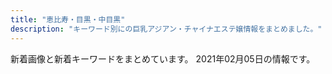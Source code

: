 ```yaml
---
title: "恵比寿・目黒・中目黒"
description: "キーワード別にの巨乳アジアン・チャイナエステ嬢情報をまとめました。"
---
```


新着画像と新着キーワードをまとめています。
2021年02月05日の情報です。

<DmmAffiliateIns />
<KeywordTable
  shops={
    [
    {
        "station": "JR\u76ee\u9ed2\u99c5\u6771\u53e3",
        "img_links": [
            "http://meguro-babel.com/topics/img/145-1.jpg",
            "http://meguro-babel.com/topics/img/151-1.jpg",
            "http://meguro-babel.com/topics/img/142-1.jpg",
            "http://meguro-babel.com/girl/24.jpg",
            "http://meguro-babel.com/girl/9.jpg",
            "http://meguro-babel.com/images/qr.jpg",
            "http://meguro-babel.com/girl/13.jpg",
            "http://meguro-babel.com/images/room/photo04.jpg",
            "http://meguro-babel.com/girl/10.jpg",
            "http://meguro-babel.com/images/topimg4.jpg",
            "http://meguro-babel.com/images/room/photo01.jpg",
            "http://meguro-babel.com/girl/3.jpg",
            "http://meguro-babel.com/girl/15.jpg",
            "http://meguro-babel.com/girl/5.jpg",
            "http://meguro-babel.com/girl/1.jpg",
            "http://meguro-babel.com/girl/4.jpg",
            "http://meguro-babel.com/girl/19.jpg",
            "http://meguro-babel.com/topics/img/129-1.jpg",
            "http://meguro-babel.com/girl/11.jpg",
            "http://meguro-babel.com/images/img_1.jpg",
            "http://meguro-babel.com/girl/8.jpg",
            "http://meguro-babel.com/topics/img/149-1.jpg",
            "http://meguro-babel.com/topics/img/150-1.jpg",
            "http://meguro-babel.com/images/room/photo02.jpg",
            "http://meguro-babel.com/images/room/photo03.jpg",
            "http://meguro-babel.com/girl/7.jpg",
            "http://meguro-babel.com/girl/21.jpg",
            "http://meguro-babel.com/topics/img/146-1.jpg",
            "http://meguro-babel.com/girl/6.jpg",
            "http://meguro-babel.com/girl/2.jpg"
        ],
        "url": "http://meguro-babel.com/",
        "name": "\u30d0\u30d9\u30eb",
        "keywords": {}
    },
    {
        "url": "http://fiji-resort.ests.jp/",
        "station": "\u4e2d\u76ee\u9ed2\u99c5\u897f\u53e3",
        "name": "\u30d5\u30a3\u30b8\u30fc\u30ea\u30be\u30fc\u30c8",
        "img_links": [
            "http://fiji-resort.ests.jp/images/access03.jpg",
            "http://fiji-resort.ests.jp/images/access06.jpg",
            "http://fiji-resort.ests.jp/photos/sites/30/2019/05/2019050215480157.jpg",
            "http://fiji-resort.ests.jp/photos/sites/30/2019/04/2019042017525677.jpg",
            "http://fiji-resort.ests.jp/images/end.png",
            "http://fiji-resort.ests.jp/images/access02.jpg",
            "http://fiji-resort.ests.jp/photos/sites/30/2019/05/2019050215480292.jpg",
            "http://fiji-resort.ests.jp/photos/sites/30/2019/12/2019121110440091.jpg",
            "http://fiji-resort.ests.jp/photos/sites/30/2019/06/2019060610451514.jpg",
            "http://fiji-resort.ests.jp/images/topics_bj3.png",
            "http://fiji-resort.ests.jp/photos/sites/30/2019/11/2019110909384037.jpg",
            "http://fiji-resort.ests.jp/images/s_link.png",
            "http://fiji-resort.ests.jp/photos/sites/30/2019/03/2019031518525662.jpg",
            "http://fiji-resort.ests.jp/photos/sites/30/2019/05/2019050215480138.jpg",
            "http://fiji-resort.ests.jp/images/access04.jpg",
            "http://fiji-resort.ests.jp/images/access01.jpg",
            "http://fiji-resort.ests.jp/photos/sites/30/2020/02/2020022116402274.jpg",
            "http://fiji-resort.ests.jp/photos/sites/30/2018/11/2018110510493422.jpg",
            "http://fiji-resort.ests.jp/images/line.png",
            "http://fiji-resort.ests.jp/photos/sites/30/2019/03/2019033011105316.jpg",
            "http://fiji-resort.ests.jp/photos/sites/30/2018/11/2018110510493920.jpg",
            "http://fiji-resort.ests.jp/images/top.png",
            "http://fiji-resort.ests.jp/photos/sites/30/2019/06/2019061411123068.jpg",
            "http://fiji-resort.ests.jp/images/access05.jpg",
            "http://fiji-resort.ests.jp/images/s_staff.png",
            "http://fiji-resort.ests.jp/photos/sites/30/2018/06/2018061511340989.jpg",
            "http://fiji-resort.ests.jp/photos/sites/30/2019/03/2019033011081995.jpg",
            "http://fiji-resort.ests.jp/photos/sites/30/2019/09/2019092914334514.jpg",
            "http://fiji-resort.ests.jp/photos/sites/30/2018/09/2018091301234543.jpg",
            "http://fiji-resort.ests.jp/photos/sites/30/2018/09/2018091916161390.jpg",
            "http://fiji-resort.ests.jp/images/s_topics.png",
            "http://fiji-resort.ests.jp/images/mobile.png"
        ],
        "keywords": {
            "D": 141,
            "89": 18,
            "85": 123,
            "C": 138,
            "83": 39,
            "82": 18,
            "E": 57,
            "87": 78,
            "86": 60
        }
    },
    {
        "name": "\u7f8e\u9b54\u5973",
        "station": "JR\u6075\u6bd4\u5bff\u99c5\u897f\u53e3",
        "url": "http://bimajo-massage.work/",
        "img_links": [
            "http://bimajo-massage.work/img/mo.png",
            "http://bimajo-massage.work/sp/img/st5.jpg",
            "http://bimajo-massage.work/sp/img/pc.jpg",
            "http://bimajo-massage.work/img/st8.jpg",
            "http://bimajo-massage.work/sp/img/time.jpg",
            "http://bimajo-massage.work/sp/img/st1.jpg",
            "http://bimajo-massage.work/img/sta6.jpg",
            "http://bimajo-massage.work/img/acc2.jpg",
            "http://bimajo-massage.work/img/sta7.jpg",
            "http://bimajo-massage.work/img/sta5.jpg",
            "http://bimajo-massage.work/sp/img/botton.jpg",
            "http://bimajo-massage.work/sp/img/cam.jpg",
            "http://bimajo-massage.work/sp/img/t-a.jpg",
            "http://bimajo-massage.work/sp/img/p-6.jpg",
            "http://bimajo-massage.work/sp/img/p-8.jpg",
            "http://bimajo-massage.work/img/bottom.png",
            "http://bimajo-massage.work/sp/img/info.jpg",
            "http://bimajo-massage.work/sp/img/st7.jpg",
            "http://bimajo-massage.work/sp/img/tit.jpg",
            "http://bimajo-massage.work/img/st7.jpg",
            "http://bimajo-massage.work/sp/img/acc2.jpg",
            "http://bimajo-massage.work/img/xmas.png",
            "http://bimajo-massage.work/sp/img/add.jpg",
            "http://bimajo-massage.work/img/sta8.jpg",
            "http://bimajo-massage.work/img/st5.jpg",
            "http://bimajo-massage.work/sp/img/st6.jpg",
            "http://bimajo-massage.work/sp/img/t-r.jpg",
            "http://bimajo-massage.work/img/body-.png",
            "http://bimajo-massage.work/sp/img/t-o.jpg",
            "http://bimajo-massage.work/img/sta1.jpg",
            "http://bimajo-massage.work/sp/img/acc1.jpg",
            "http://bimajo-massage.work/sp/img/st8.jpg",
            "http://bimajo-massage.work/img/pic.png",
            "http://bimajo-massage.work/sp/img/t-t.jpg",
            "http://bimajo-massage.work/sp/img/sys.jpg",
            "http://bimajo-massage.work/sp/img/pic.jpg",
            "http://bimajo-massage.work/sp/img/p-7.jpg",
            "http://bimajo-massage.work/sp/img/tel.jpg",
            "http://bimajo-massage.work/sp/img/t-s.jpg",
            "http://bimajo-massage.work/img/st6.jpg",
            "http://bimajo-massage.work/img/st1.jpg",
            "http://bimajo-massage.work/img/acc1.jpg"
        ],
        "keywords": {
            "C": 14,
            "88": 12,
            "87": 13,
            "D": 25,
            "85": 14,
            "E": 12,
            "86": 12
        }
    },
    {
        "keywords": {
            "86": 2,
            "C": 14,
            "D": 6,
            "87": 4,
            "85": 2
        },
        "station": "\u897f\u5c0f\u5c71\u99c5",
        "url": "http://www.oasis.esjoho.com/",
        "name": "\u30aa\u30a2\u30b7\u30b9",
        "img_links": [
            "http://www.oasis.esjoho.com/img/btn_blog.png",
            "http://www.oasis.esjoho.com/files/005.jpg",
            "http://www.oasis.esjoho.com/img/btn_side_mobile.jpg",
            "http://www.oasis.esjoho.com/img/ttl_news.png",
            "http://www.oasis.esjoho.com/files/005-02.jpg",
            "http://www.oasis.esjoho.com/img/pickup.jpg",
            "http://www.oasis.esjoho.com/img/goback.jpg",
            "http://www.oasis.esjoho.com/files/002-02.jpg",
            "http://www.oasis.esjoho.com/files/001-02.jpg",
            "http://www.oasis.esjoho.com/files/004-02.jpg",
            "http://www.oasis.esjoho.com/img/tel.png",
            "http://www.oasis.esjoho.com/img/ttl_info.png",
            "http://www.oasis.esjoho.com/files/002.jpg",
            "http://www.oasis.esjoho.com/files/004.jpg",
            "http://www.oasis.esjoho.com/files/001.jpg"
        ]
    },
    {
        "station": "JR\u76ee\u9ed2\u99c5\u897f\u53e3",
        "keywords": {
            "D": 25,
            "88": 3,
            "86": 12,
            "C": 4,
            "E": 3,
            "85": 7,
            "87": 6,
            "83": 2,
            "F": 1,
            "84": 1
        },
        "name": "OnlyOne",
        "url": "http://onlyone.tyo.cm/",
        "img_links": [
            "http://onlyone.tyo.cm/photos/sites/5/2020/09/2020092510524025.jpg",
            "http://onlyone.tyo.cm/photos/sites/5/2019/11/2019110105152849.jpg",
            "http://onlyone.tyo.cm/photos/sites/5/2019/05/2019052911352557.jpg",
            "http://onlyone.tyo.cm/images/s_staff.png",
            "http://onlyone.tyo.cm/photos/sites/5/2019/01/2019013017371133.jpg",
            "http://onlyone.tyo.cm/photos/sites/5/2020/09/2020092510523998.jpg",
            "http://onlyone.tyo.cm/photos/sites/5/2020/09/2020092617301564.jpg",
            "http://onlyone.tyo.cm/photos/sites/5/2020/09/2020090210405221.jpg",
            "http://onlyone.tyo.cm/photos/sites/5/2020/01/2020011413500417.jpg",
            "http://onlyone.tyo.cm/photos/sites/5/2018/11/2018110713255310.jpg",
            "http://onlyone.tyo.cm/photos/sites/5/2019/02/2019022310334774.jpg",
            "http://onlyone.tyo.cm/photos/sites/5/2019/02/2019022310345266.jpg",
            "http://onlyone.tyo.cm/photos/sites/5/2019/06/2019060510384975.jpg",
            "http://onlyone.tyo.cm/photos/sites/5/2018/11/2018112110301745.jpg",
            "http://onlyone.tyo.cm/images/room3.jpg",
            "http://onlyone.tyo.cm/photos/sites/5/2018/09/2018092710191274.jpg",
            "http://onlyone.tyo.cm/images/acc3.jpg",
            "http://onlyone.tyo.cm/photos/sites/5/2017/11/2017112708111797.jpg",
            "http://onlyone.tyo.cm/photos/sites/5/2020/07/2020070217061815.jpg",
            "http://onlyone.tyo.cm/photos/sites/5/2019/07/201907171609201.jpg",
            "http://onlyone.tyo.cm/photos/sites/5/2018/08/2018082407542866.jpg",
            "http://onlyone.tyo.cm/photos/sites/5/2018/07/2018071709242171.jpg",
            "http://onlyone.tyo.cm/images/acc1.jpg",
            "http://onlyone.tyo.cm/photos/sites/5/2020/02/2020022610121615.jpg",
            "http://onlyone.tyo.cm/images/new.jpg",
            "http://onlyone.tyo.cm/photos/sites/5/2019/12/2019120510353312.jpg",
            "http://onlyone.tyo.cm/photos/sites/5/2018/08/2018080308152252.jpg",
            "http://onlyone.tyo.cm/photos/sites/5/2019/11/2019110105153240.jpg",
            "http://onlyone.tyo.cm/photos/sites/5/2020/01/2020011412572423.jpg",
            "http://onlyone.tyo.cm/photos/sites/5/2018/06/2018062904050630.jpg",
            "http://onlyone.tyo.cm/photos/sites/5/2018/03/2018031607430562.jpg",
            "http://onlyone.tyo.cm/images/room2.jpg",
            "http://onlyone.tyo.cm/images/top.png",
            "http://onlyone.tyo.cm/photos/sites/5/2020/03/2020031716151746.jpg",
            "http://onlyone.tyo.cm/photos/sites/5/2019/08/2019082610481667.jpg",
            "http://onlyone.tyo.cm/photos/sites/5/2019/05/2019050915292562.jpg",
            "http://onlyone.tyo.cm/images/acc2.jpg",
            "http://onlyone.tyo.cm/photos/sites/5/2019/03/2019030418403098.jpg",
            "http://onlyone.tyo.cm/photos/sites/5/2019/07/2019070711031982.jpg",
            "http://onlyone.tyo.cm/photos/sites/5/2020/05/2020051419324761.jpg",
            "http://onlyone.tyo.cm/photos/sites/5/2020/01/2020011413501066.jpg",
            "http://onlyone.tyo.cm/images/line.jpg",
            "http://onlyone.tyo.cm/photos/sites/5/2019/08/2019080815010066.jpg",
            "http://onlyone.tyo.cm/images/room1.jpg",
            "http://onlyone.tyo.cm/photos/sites/5/2020/06/2020060815500896.jpg",
            "http://onlyone.tyo.cm/photos/sites/5/2019/01/2019011814353078.jpg",
            "http://onlyone.tyo.cm/photos/sites/5/2019/06/2019060510472559.jpg",
            "http://onlyone.tyo.cm/images/s_link.png",
            "http://onlyone.tyo.cm/photos/sites/5/2019/07/2019071716092046.jpg",
            "http://onlyone.tyo.cm/photos/sites/5/2020/09/2020092218541894.jpg",
            "http://onlyone.tyo.cm/photos/sites/5/2020/07/2020070215334437.jpg",
            "http://onlyone.tyo.cm/photos/sites/5/2019/12/2019121715483135.jpg",
            "http://onlyone.tyo.cm/photos/sites/5/2019/07/2019070616424775.jpg",
            "http://onlyone.tyo.cm/images/room4.jpg",
            "http://onlyone.tyo.cm/images/acc4.jpg",
            "http://onlyone.tyo.cm/photos/sites/5/2020/09/2020092510523723.jpg",
            "http://onlyone.tyo.cm/photos/sites/5/2019/11/2019112117013754.jpg",
            "http://onlyone.tyo.cm/photos/sites/5/2018/10/201810181432433.jpg",
            "http://onlyone.tyo.cm/photos/sites/5/2018/07/2018071709241386.jpg"
        ]
    },
    {
        "station": "\u4e2d\u76ee\u9ed2\u99c5\u897f\u53e3",
        "img_links": [
            "http://nakamegurofun.com/files/0060964.jpg",
            "http://nakamegurofun.com/files/006fa9d.jpg",
            "http://nakamegurofun.com/images/s2.jpg",
            "http://nakamegurofun.com/files/0064f22.jpg",
            "http://nakamegurofun.com/files/007-020964.jpg",
            "http://nakamegurofun.com/images/shop/shop04.jpg",
            "http://nakamegurofun.com/files/0024f22.jpg",
            "http://nakamegurofun.com/files/003fa9d.jpg",
            "http://nakamegurofun.com/files/0054f22.jpg",
            "http://nakamegurofun.com/files/0080964.jpg",
            "http://nakamegurofun.com/files/006-020964.jpg",
            "http://nakamegurofun.com/files/0020964.jpg",
            "http://nakamegurofun.com/images/s4.jpg",
            "http://nakamegurofun.com/files/005fa9d.jpg",
            "http://nakamegurofun.com/files/002fa9d.jpg",
            "http://nakamegurofun.com/images/s3.jpg",
            "http://nakamegurofun.com/images/tel.png",
            "http://nakamegurofun.com/images/service91a6.png",
            "http://nakamegurofun.com/files/0070964.jpg",
            "http://nakamegurofun.com/images/zi_staff.png",
            "http://nakamegurofun.com/images/main_top.png",
            "http://nakamegurofun.com/files/007fa9d.jpg",
            "http://nakamegurofun.com/files/002-030964.jpg",
            "http://nakamegurofun.com/images/shop/shop01.jpg",
            "http://nakamegurofun.com/files/008-030964.jpg",
            "http://nakamegurofun.com/images/s1.jpg",
            "http://nakamegurofun.com/images/shop/shop03.jpg",
            "http://nakamegurofun.com/files/0084f22.jpg",
            "http://nakamegurofun.com/files/0030964.jpg",
            "http://nakamegurofun.com/files/003-020964.jpg",
            "http://nakamegurofun.com/files/008-020964.jpg",
            "http://nakamegurofun.com/files/0074f22.jpg",
            "http://nakamegurofun.com/images/main_bottom.png",
            "http://nakamegurofun.com/files/005-030964.jpg",
            "http://nakamegurofun.com/files/007-030964.jpg",
            "http://nakamegurofun.com/files/008fa9d.jpg",
            "http://nakamegurofun.com/images/shop/shop02.jpg",
            "http://nakamegurofun.com/files/006-030964.jpg",
            "http://nakamegurofun.com/files/005-020964.jpg",
            "http://nakamegurofun.com/images/s5.jpg",
            "http://nakamegurofun.com/images/xian.png",
            "http://nakamegurofun.com/files/0050964.jpg",
            "http://nakamegurofun.com/files/003-030964.jpg",
            "http://nakamegurofun.com/files/002-020964.jpg",
            "http://nakamegurofun.com/files/0034f22.jpg",
            "http://nakamegurofun.com/images/infotiao1.jpg",
            "http://nakamegurofun.com/images/zi_massage.png"
        ],
        "name": "Flower \uff5e\u30d5\u30e9\u30ef\u30fc\uff5e",
        "url": "http://nakamegurofun.com/",
        "keywords": {
            "85": 1,
            "87": 4,
            "88": 1,
            "D": 5,
            "C": 1
        }
    },
    {
        "img_links": [
            "http://relacute.tyo.cm/images/girl-z2.jpg",
            "http://relacute.tyo.cm/photos/sites/42/2016/11/staff1.jpg",
            "http://relacute.tyo.cm/images/top.jpg",
            "http://relacute.tyo.cm/images/staff01.jpg",
            "http://relacute.tyo.cm/photos/sites/42/2017/04/2.jpg",
            "http://relacute.tyo.cm/images/girl-z1.jpg",
            "http://relacute.tyo.cm/photos/sites/42/2016/11/staff6.jpg",
            "http://relacute.tyo.cm/photos/sites/42/2017/06/18.jpg",
            "http://relacute.tyo.cm/photos/sites/42/2019/02/201902121620011.jpg",
            "http://relacute.tyo.cm/images/mobile.png",
            "http://relacute.tyo.cm/photos/sites/42/2017/05/16.jpg",
            "http://relacute.tyo.cm/photos/sites/42/2017/04/411443062809353899.jpg",
            "http://relacute.tyo.cm/images/s_news.jpg",
            "http://relacute.tyo.cm/images/link1.jpg",
            "http://relacute.tyo.cm/photos/sites/42/2019/02/2019021216200689.jpg",
            "http://relacute.tyo.cm/images/newface1.jpg",
            "http://relacute.tyo.cm/photos/sites/42/2016/11/staff7.jpg",
            "http://relacute.tyo.cm/photos/sites/42/2016/11/5.jpg",
            "http://relacute.tyo.cm/images/top1.jpg"
        ],
        "station": "JR\u76ee\u9ed2\u99c5\u6771\u53e3",
        "url": "http://relacute.tyo.cm/",
        "name": "RelaCute \u30ea\u30e9\u30ad\u30e5\u30fc\u30c8",
        "keywords": {
            "D": 9,
            "C": 25,
            "87": 1
        }
    },
    {
        "station": "JR\u76ee\u9ed2\u99c5\u6771\u53e3",
        "keywords": {
            "86": 10,
            "E": 3,
            "82": 2,
            "D": 21,
            "87": 4,
            "G": 1,
            "89": 1,
            "C": 7,
            "93": 1,
            "85": 8,
            "83": 7,
            "F": 1
        },
        "url": "http://victoria.tyo.cm/",
        "img_links": [
            "http://victoria.tyo.cm/photos/sites/13/2019/01/2019012108071242.jpg",
            "http://victoria.tyo.cm/photos/sites/13/2019/10/2019101403232834.jpg",
            "http://victoria.tyo.cm/photos/sites/13/2020/01/2020012005552181.jpg",
            "http://victoria.tyo.cm/photos/sites/13/2019/02/2019021206543056.jpg",
            "http://victoria.tyo.cm/photos/sites/13/2018/12/2018122904422525.jpg",
            "http://victoria.tyo.cm/images/news.jpg",
            "http://victoria.tyo.cm/photos/sites/13/2018/12/2018122701570616.jpg",
            "https://www.a-side.com/ad/koko/include/banner/koko_125x125.png",
            "http://victoria.tyo.cm/images/room3.jpg",
            "http://victoria.tyo.cm/photos/sites/13/2020/10/2020100803550565.jpg",
            "http://victoria.tyo.cm/images/room2.jpg",
            "http://victoria.tyo.cm/photos/sites/13/2020/03/2020031904101259.jpg",
            "http://victoria.tyo.cm/images/s_staff.png",
            "http://victoria.tyo.cm/photos/sites/13/2018/12/2018122904411765.jpg",
            "http://victoria.tyo.cm/photos/sites/13/2020/02/2020020104570910.jpg",
            "http://victoria.tyo.cm/photos/sites/13/2019/04/2019040304024424.jpg",
            "http://victoria.tyo.cm/photos/sites/13/2019/01/2019012509505197.jpg",
            "http://victoria.tyo.cm/photos/sites/13/2019/08/2019080607062415.jpg",
            "http://victoria.tyo.cm/photos/sites/13/2019/01/2019010506292922.jpg",
            "http://victoria.tyo.cm/photos/sites/13/2018/12/2018121502493953.jpg",
            "http://victoria.tyo.cm/photos/sites/13/2019/01/2019010506293526.jpg",
            "http://victoria.tyo.cm/photos/sites/13/2019/12/2019120904521188.jpg",
            "http://victoria.tyo.cm/photos/sites/13/2018/12/2018121502493879.jpg",
            "http://victoria.tyo.cm/photos/sites/13/2020/02/202002030340133.jpg",
            "http://victoria.tyo.cm/images/top.jpg",
            "http://victoria.tyo.cm/photos/sites/13/2019/05/201905100639429.jpg",
            "http://victoria.tyo.cm/images/room4.jpg",
            "http://victoria.tyo.cm/images/room1.jpg",
            "http://victoria.tyo.cm/photos/sites/13/2019/02/2019022703022355.jpg",
            "http://victoria.tyo.cm/photos/sites/13/2020/02/2020021307433041.jpg",
            "http://victoria.tyo.cm/photos/sites/13/2019/12/2019120904521737.jpg",
            "http://victoria.tyo.cm/images/pick.jpg",
            "http://victoria.tyo.cm/images/mobile.jpg",
            "http://victoria.tyo.cm/photos/sites/13/2019/01/2019012509534353.jpg",
            "http://victoria.tyo.cm/photos/sites/13/2018/12/2018121502493847.jpg",
            "http://victoria.tyo.cm/photos/sites/13/2019/10/2019100904082968.jpg",
            "http://victoria.tyo.cm/photos/sites/13/2020/01/2020012005552622.jpg",
            "http://victoria.tyo.cm/photos/sites/13/2019/10/2019100904083557.jpg",
            "http://victoria.tyo.cm/photos/sites/13/2020/01/2020011205500461.jpg",
            "http://victoria.tyo.cm/photos/sites/13/2019/04/2019041807165826.jpg",
            "http://victoria.tyo.cm/photos/sites/13/2019/07/2019070206503156.jpg",
            "http://victoria.tyo.cm/photos/sites/13/2019/12/2019120406433710.jpg",
            "http://victoria.tyo.cm/photos/sites/13/2019/01/2019011103510521.jpg",
            "http://victoria.tyo.cm/photos/sites/13/2018/12/2018121502493814.jpg",
            "http://victoria.tyo.cm/photos/sites/13/2020/01/2020011104241542.jpg",
            "http://victoria.tyo.cm/photos/sites/13/2019/02/2019021407162693.jpg",
            "http://victoria.tyo.cm/photos/sites/13/2018/12/2018122701570643.jpg",
            "http://victoria.tyo.cm/images/face.jpg",
            "http://victoria.tyo.cm/photos/sites/13/2019/12/2019120106181894.jpg",
            "http://victoria.tyo.cm/photos/sites/13/2019/06/2019061005275095.jpg"
        ],
        "name": "Victoria\u30fb\u30d3\u30af\u30c8\u30ea\u30a2"
    },
    {
        "station": "JR\u6075\u6bd4\u5bff\u99c5\u897f\u53e3",
        "url": "http://hi-msg.com/tonton/",
        "img_links": [
            "http://hi-msg.com/tonton/images/an_2_02.jpg",
            "http://hi-msg.com/tonton/images/staff_images/st2.jpg",
            "http://hi-msg.com/tonton/images/staff_images/st5.jpg",
            "http://hi-msg.com/tonton/images/an_4_02.jpg",
            "http://hi-msg.com/tonton/images/slider/slide2s.png",
            "http://hi-msg.com/tonton/images/staff_images/st3.jpg",
            "http://hi-msg.com/tonton/images/slider/slide3.png",
            "http://hi-msg.com/tonton/images/slider/slide2.png",
            "http://hi-msg.com/tonton/images/an_3_02.jpg",
            "http://hi-msg.com/tonton/images/an_6_01.jpg",
            "http://hi-msg.com/tonton/images/staff_images/st4.jpg",
            "http://hi-msg.com/tonton/images/an_1_01.jpg",
            "http://hi-msg.com/tonton/images/staff_images/st1.jpg",
            "http://hi-msg.com/tonton/images/an_2_01.jpg",
            "http://hi-msg.com/tonton/images/r4.jpg",
            "http://hi-msg.com/tonton/images/an_5_01.jpg",
            "http://hi-msg.com/tonton/images/qr.jpg",
            "http://hi-msg.com/tonton/images/an_1_02.jpg",
            "http://hi-msg.com/tonton/images/an_3_01.jpg",
            "http://hi-msg.com/tonton/images/sys1.jpg",
            "http://hi-msg.com/tonton/images/an_5_02.jpg",
            "http://hi-msg.com/tonton/images/slider/slide1.png",
            "http://hi-msg.com/tonton/images/slider/slide3s.png",
            "http://hi-msg.com/tonton/images/index_01.jpg",
            "http://hi-msg.com/tonton/images/eve1.png",
            "http://hi-msg.com/tonton/images/an_4_01.jpg",
            "http://hi-msg.com/tonton/images/index-2.jpg",
            "http://hi-msg.com/tonton/images/index-1.jpg",
            "http://hi-msg.com/tonton/images/r3.jpg",
            "http://hi-msg.com/tonton/images/an_6_02.jpg",
            "http://hi-msg.com/tonton/images/slider/slide1s.png",
            "http://hi-msg.com/tonton/images/staff_images/sl.png",
            "http://hi-msg.com/tonton/images/r1.jpg",
            "http://hi-msg.com/tonton/images/fbb.jpg",
            "http://hi-msg.com/tonton/images/r2.jpg"
        ],
        "keywords": {
            "85": 7,
            "E": 5,
            "C": 7,
            "83": 7,
            "86": 17,
            "D": 19
        },
        "name": "\u30c8\u30f3\u30c8\u30f3"
    },
    {
        "station": "\u4e2d\u76ee\u9ed2\u99c5\u5357\u6539\u672d\u897f\u53e3",
        "keywords": {
            "D": 73,
            "87": 32,
            "83": 8,
            "88": 10,
            "85": 27,
            "86": 25,
            "84": 3,
            "C": 45,
            "E": 28
        },
        "img_links": [
            "http://kaizokusen.jpn.mn/images/s_staff.png",
            "http://kaizokusen.jpn.mn/images/s_news.jpg",
            "http://kaizokusen.jpn.mn/photos/sites/31/2018/12/2018121710580889.jpg",
            "http://kaizokusen.jpn.mn/photos/sites/31/2020/02/2020022107354732.jpg",
            "http://kaizokusen.jpn.mn/photos/sites/31/2020/03/2020031402334084.jpg",
            "http://kaizokusen.jpn.mn/images/top.jpg",
            "http://kaizokusen.jpn.mn/photos/sites/31/2019/06/2019060402255852.jpg",
            "http://kaizokusen.jpn.mn/photos/sites/31/2020/04/2020042207290081.jpg",
            "http://kaizokusen.jpn.mn/photos/sites/31/2020/08/2020082411195272.jpg",
            "http://kaizokusen.jpn.mn/photos/sites/31/2019/01/201901130238317.jpg",
            "http://kaizokusen.jpn.mn/photos/sites/31/2020/03/2020030801205388.jpg",
            "http://kaizokusen.jpn.mn/photos/sites/31/2019/05/2019051702252726.jpg",
            "http://kaizokusen.jpn.mn/photos/sites/31/2019/06/2019060402255271.jpg",
            "http://kaizokusen.jpn.mn/images/s_link.png",
            "http://kaizokusen.jpn.mn/photos/sites/31/2019/03/2019032601332117.jpg",
            "http://kaizokusen.jpn.mn/photos/sites/31/2020/02/202002070127147.jpg",
            "http://kaizokusen.jpn.mn/photos/sites/31/2018/07/2018070912312985.jpg",
            "http://kaizokusen.jpn.mn/photos/sites/31/2020/06/2020062208015349.jpg",
            "http://kaizokusen.jpn.mn/photos/sites/31/2019/03/2019032710574970.jpg",
            "http://kaizokusen.jpn.mn/photos/sites/31/2019/02/2019022801560094.jpg",
            "http://kaizokusen.jpn.mn/photos/sites/31/2020/05/2020051510144982.jpg",
            "http://kaizokusen.jpn.mn/photos/sites/31/2019/11/2019111410352979.jpg",
            "http://kaizokusen.jpn.mn/images/news_bj3.jpg",
            "http://kaizokusen.jpn.mn/photos/sites/31/2019/01/2019010309225534.jpg",
            "http://kaizokusen.jpn.mn/photos/sites/31/2019/11/2019112102290816.jpg",
            "http://kaizokusen.jpn.mn/images/mobile.jpg",
            "http://kaizokusen.jpn.mn/photos/sites/31/2020/11/2020112103070699.jpg",
            "http://kaizokusen.jpn.mn/images/end.png",
            "http://kaizokusen.jpn.mn/photos/sites/31/2019/09/2019091102140786.jpg",
            "http://kaizokusen.jpn.mn/photos/sites/31/2020/08/2020080301195061.jpg",
            "http://kaizokusen.jpn.mn/photos/sites/31/2019/06/2019061406003081.jpg",
            "http://kaizokusen.jpn.mn/photos/sites/31/2020/06/2020061305220545.jpg",
            "http://kaizokusen.jpn.mn/photos/sites/31/2019/01/2019012803255272.jpg",
            "http://kaizokusen.jpn.mn/photos/sites/31/2019/12/201912200917482.jpg",
            "http://kaizokusen.jpn.mn/images/news04.jpg",
            "http://kaizokusen.jpn.mn/photos/sites/31/2019/12/2019121904244431.jpg",
            "http://kaizokusen.jpn.mn/images/s_contact.jpg",
            "http://kaizokusen.jpn.mn/photos/sites/31/2020/01/2020010602051995.jpg",
            "http://kaizokusen.jpn.mn/photos/sites/31/2020/06/2020061302013959.jpg",
            "http://kaizokusen.jpn.mn/images/news_bj1.jpg",
            "http://kaizokusen.jpn.mn/photos/sites/31/2019/12/2019122806012497.jpg",
            "http://kaizokusen.jpn.mn/images/headline.jpg",
            "http://kaizokusen.jpn.mn/photos/sites/31/2020/12/2020120801390122.jpg",
            "http://kaizokusen.jpn.mn/photos/sites/31/2020/06/2020060409294464.jpg",
            "http://kaizokusen.jpn.mn/photos/sites/31/2019/04/2019040301572848.jpg",
            "http://kaizokusen.jpn.mn/photos/sites/31/2019/02/2019021410470448.jpg",
            "http://kaizokusen.jpn.mn/images/news03.jpg",
            "http://kaizokusen.jpn.mn/photos/sites/31/2019/11/2019111401215721.jpg",
            "http://kaizokusen.jpn.mn/photos/sites/31/2018/12/2018122706404758.jpg",
            "http://kaizokusen.jpn.mn/photos/sites/31/2020/01/2020011609085443.jpg",
            "http://kaizokusen.jpn.mn/images/s_pick.png",
            "http://kaizokusen.jpn.mn/photos/sites/31/2019/09/2019092905302643.jpg"
        ],
        "name": "\u6d77\u8cca\u8239",
        "url": "http://kaizokusen.jpn.mn/"
    },
    {
        "url": "http://angel.jpn.cm/",
        "keywords": {
            "85": 5,
            "86": 9,
            "F": 1,
            "84": 2,
            "89": 3,
            "90": 1,
            "88": 1,
            "C": 41,
            "E": 2,
            "87": 3,
            "D": 27
        },
        "name": "Angel-\u30a8\u30f3\u30b8\u30a7\u30eb-",
        "station": "JR\u76ee\u9ed2\u99c5\u6771\u53e3",
        "img_links": [
            "http://angel.jpn.cm/photos/sites/3/2019/06/201906051042276.jpg",
            "http://angel.jpn.cm/photos/sites/3/2017/01/1.jpg",
            "http://angel.jpn.cm/photos/sites/3/2020/09/2020092511154515.jpg",
            "http://angel.jpn.cm/photos/sites/3/2019/12/2019122718552430.jpg",
            "http://angel.jpn.cm/photos/sites/3/2016/08/staff38.jpg",
            "http://angel.jpn.cm/photos/sites/3/2016/08/staff36g.jpg",
            "http://angel.jpn.cm/photos/sites/3/2016/08/staff29.jpg",
            "http://angel.jpn.cm/photos/sites/3/2016/08/staff7.jpg",
            "http://angel.jpn.cm/photos/sites/3/2018/11/201811011331167.jpg",
            "http://angel.jpn.cm/images/s_link.png",
            "http://angel.jpn.cm/photos/sites/3/2016/08/staff22.jpg",
            "http://angel.jpn.cm/images/s_staff.png",
            "http://angel.jpn.cm/photos/sites/3/2019/12/2019122718552413.jpg",
            "http://cdn.dino-es.com/images/logo/150x40DinoEs.png",
            "http://angel.jpn.cm/photos/sites/3/2020/06/2020061515170635.jpg",
            "http://angel.jpn.cm/photos/sites/3/2016/08/staff8.jpg",
            "http://angel.jpn.cm/photos/sites/3/2016/08/staff23.jpg",
            "http://angel.jpn.cm/photos/sites/3/2017/05/8.jpg",
            "http://angel.jpn.cm/images/room6.jpg",
            "http://angel.jpn.cm/photos/sites/3/2019/06/2019060510404179.jpg",
            "http://angel.jpn.cm/photos/sites/3/2019/10/2019100910242499.jpg",
            "http://angel.jpn.cm/photos/sites/3/2017/04/1.jpg",
            "http://angel.jpn.cm/photos/sites/3/2016/08/staff24.jpg",
            "http://angel.jpn.cm/images/top02.jpg",
            "http://angel.jpn.cm/photos/sites/3/2019/07/2019071213431954.jpg",
            "http://angel.jpn.cm/images/s_news.png",
            "http://angel.jpn.cm/images/room1.jpg",
            "http://angel.jpn.cm/photos/sites/3/2018/06/2018061601280885.jpg",
            "http://angel.jpn.cm/images/nbj3.jpg",
            "http://angel.jpn.cm/images/room4.jpg",
            "http://angel.jpn.cm/photos/sites/3/2019/11/2019111814073465.jpg",
            "http://angel.jpn.cm/photos/sites/3/2016/08/staff25.jpg",
            "http://angel.jpn.cm/photos/sites/3/2016/08/staff14.jpg",
            "http://angel.jpn.cm/photos/sites/3/2016/08/staff39.jpg",
            "http://angel.jpn.cm/photos/sites/3/2016/08/staff2.jpg",
            "http://angel.jpn.cm/photos/sites/3/2016/08/staff4.jpg",
            "http://angel.jpn.cm/images/top01.jpg",
            "http://angel.jpn.cm/images/room2.jpg",
            "http://angel.jpn.cm/photos/sites/3/2018/09/2018091001155585.jpg",
            "http://angel.jpn.cm/photos/sites/3/2016/09/72670992207769698.jpg",
            "http://angel.jpn.cm/photos/sites/3/2018/06/2018062105525655.jpg",
            "http://angel.jpn.cm/images/s_pick.png",
            "http://angel.jpn.cm/photos/sites/3/2016/08/staff23a.jpg",
            "http://angel.jpn.cm/images/mobile.jpg",
            "http://angel.jpn.cm/photos/sites/3/2016/08/staff3.jpg",
            "http://angel.jpn.cm/photos/sites/3/2017/03/2.jpg",
            "http://angel.jpn.cm/images/girl-z1.jpg",
            "http://angel.jpn.cm/images/room7.jpg",
            "http://angel.jpn.cm/photos/sites/3/2016/10/staff01.jpg",
            "http://angel.jpn.cm/photos/sites/3/2019/12/2019122718552333.jpg",
            "http://angel.jpn.cm/photos/sites/3/2018/06/2018061601280970.jpg",
            "http://angel.jpn.cm/photos/sites/3/2019/11/201911181407260.jpg",
            "http://angel.jpn.cm/photos/sites/3/2018/06/2018061505064271.jpg",
            "http://angel.jpn.cm/photos/sites/3/2017/12/2017122705371661.jpg",
            "http://angel.jpn.cm/photos/sites/3/2016/08/staff36h.jpg",
            "http://angel.jpn.cm/photos/sites/3/2016/10/staff41.jpg",
            "http://angel.jpn.cm/photos/sites/3/2017/11/2017112010234266.jpg",
            "http://angel.jpn.cm/photos/sites/3/2016/08/staff5.jpg",
            "http://angel.jpn.cm/photos/sites/3/2016/08/staff39a.jpg",
            "http://angel.jpn.cm/photos/sites/3/2016/08/staff4a.jpg",
            "http://angel.jpn.cm/photos/sites/3/2016/10/staff01a.jpg",
            "http://angel.jpn.cm/photos/sites/3/2018/06/2018061505064251.jpg",
            "http://angel.jpn.cm/photos/sites/3/2017/11/201711280608539.jpg",
            "http://angel.jpn.cm/images/info.jpg",
            "http://angel.jpn.cm/photos/sites/3/2017/12/201712270537317.jpg",
            "http://angel.jpn.cm/images/s_mobile.png",
            "http://angel.jpn.cm/photos/sites/3/2016/08/staff21.jpg",
            "http://angel.jpn.cm/photos/sites/3/2016/08/staff29a.jpg",
            "http://angel.jpn.cm/photos/sites/3/2016/08/staff35.jpg",
            "http://angel.jpn.cm/photos/sites/3/2016/08/staff25a.jpg",
            "http://angel.jpn.cm/photos/sites/3/2016/08/staff37.jpg",
            "http://angel.jpn.cm/photos/sites/3/2016/08/staff11.jpg",
            "http://angel.jpn.cm/images/room3.jpg",
            "http://angel.jpn.cm/photos/sites/3/2016/09/staff40.jpg",
            "http://angel.jpn.cm/photos/sites/3/2016/08/staff8a.jpg",
            "http://angel.jpn.cm/photos/sites/3/2016/08/staff28.jpg",
            "http://angel.jpn.cm/photos/sites/3/2019/07/2019071016030711.jpg",
            "http://angel.jpn.cm/images/girl-z2.jpg",
            "http://angel.jpn.cm/photos/sites/3/2016/08/staff2a.jpg",
            "http://angel.jpn.cm/images/room5.jpg"
        ]
    },
    {
        "url": "http://with-you.tyo.cm",
        "img_links": [
            "http://with-you.tyo.cm/images/s_link.jpg",
            "http://with-you.tyo.cm/photos/sites/6/2019/11/2019112916080552.jpg",
            "http://with-you.tyo.cm/photos/sites/6/2020/06/2020061515330329.jpg",
            "http://with-you.tyo.cm/photos/sites/6/2019/11/2019110108002447.jpg",
            "http://with-you.tyo.cm/photos/sites/6/2019/11/2019112916075124.jpg",
            "http://with-you.tyo.cm/photos/sites/6/2020/09/2020092511214697.jpg",
            "http://with-you.tyo.cm/photos/sites/6/2019/11/2019112214503286.jpg",
            "http://with-you.tyo.cm/photos/sites/6/2019/11/2019111915264046.jpg",
            "http://with-you.tyo.cm/photos/sites/6/2019/02/2019021816145119.jpg",
            "http://with-you.tyo.cm/photos/sites/6/2019/11/2019110806175734.jpg",
            "http://with-you.tyo.cm/photos/sites/6/2019/11/2019110108001772.jpg",
            "http://with-you.tyo.cm/photos/sites/6/2019/11/2019110806175615.jpg",
            "http://with-you.tyo.cm/photos/sites/6/2019/10/2019102716505281.jpg",
            "http://with-you.tyo.cm/photos/sites/6/2019/11/2019110606012817.jpg",
            "http://with-you.tyo.cm/images/s_staff.jpg",
            "http://with-you.tyo.cm/photos/sites/6/2019/02/2019021818404723.jpg",
            "http://with-you.tyo.cm/photos/sites/6/2019/11/2019112916075813.jpg",
            "http://with-you.tyo.cm/images/s_recuit.jpg",
            "http://with-you.tyo.cm/photos/sites/6/2019/02/2019021816155116.jpg",
            "http://with-you.tyo.cm/images/top.png",
            "http://with-you.tyo.cm/images/s_news.jpg",
            "http://with-you.tyo.cm/photos/sites/6/2019/12/2019121017051599.jpg",
            "http://with-you.tyo.cm/photos/sites/6/2019/11/2019110107572662.jpg",
            "http://with-you.tyo.cm/photos/sites/6/2019/10/2019102716505124.jpg",
            "http://with-you.tyo.cm/photos/sites/6/2019/06/2019060510455732.jpg",
            "http://with-you.tyo.cm/photos/sites/6/2019/12/2019121914290210.jpg",
            "http://with-you.tyo.cm/photos/sites/6/2020/03/2020032714573892.jpg",
            "http://with-you.tyo.cm/photos/sites/6/2020/03/2020032714542799.jpg",
            "http://with-you.tyo.cm/photos/sites/6/2019/11/2019110107573374.jpg",
            "http://with-you.tyo.cm/photos/sites/6/2019/12/2019121017051597.jpg",
            "http://with-you.tyo.cm/photos/sites/6/2019/03/2019030615474648.jpg",
            "http://with-you.tyo.cm/photos/sites/6/2019/11/2019112517121980.jpg",
            "http://with-you.tyo.cm/photos/sites/6/2019/02/2019021818395644.jpg",
            "http://with-you.tyo.cm/photos/sites/6/2019/11/2019112517122617.jpg",
            "http://with-you.tyo.cm/photos/sites/6/2019/12/2019121914290846.jpg",
            "http://with-you.tyo.cm/photos/sites/6/2019/11/2019112214502832.jpg",
            "http://with-you.tyo.cm/photos/sites/6/2019/11/2019111915264240.jpg",
            "http://with-you.tyo.cm/photos/sites/6/2020/06/2020061515324852.jpg",
            "http://with-you.tyo.cm/images/s_pick.jpg"
        ],
        "name": "With you\u30fb\u30a6\u30a3\u30ba\u30e6\u30fc",
        "station": "JR\u76ee\u9ed2\u99c5\u6771\u53e3",
        "keywords": {
            "C": 34,
            "D": 18
        }
    },
    {
        "keywords": {},
        "img_links": [
            "http://kintsuki.este88.com/images/r04.jpg",
            "http://kintsuki.este88.com/gals/koyuki1.jpg",
            "http://kintsuki.este88.com/gals/kana1.jpg",
            "http://kintsuki.este88.com/gals/rina1.jpg",
            "http://kintsuki.este88.com/gals/yuyu1.jpg",
            "http://kintsuki.este88.com/gals/kaori1.jpg",
            "http://kintsuki.este88.com/gals/rei1.jpg",
            "http://kintsuki.este88.com/images/ph1.jpg",
            "http://kintsuki.este88.com/gals/kixyoko1.jpg",
            "http://kintsuki.este88.com/images/r02.jpg",
            "http://kintsuki.este88.com/images/r01.jpg",
            "http://kintsuki.este88.com/gals/mika1.jpg",
            "http://kintsuki.este88.com/gals/momo1.jpg"
        ],
        "station": "JR\u76ee\u9ed2\u99c5\u6771\u53e3",
        "name": "\u91d1\u306e\u6708",
        "url": "http://kintsuki.este88.com/"
    }
]
}
/>
<DmmAffiliateScript />
